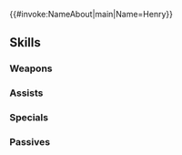 {{#invoke:NameAbout|main|Name=Henry}}{{HeroPage Tabs}}
{{Hero Infobox
|Name=Henry
|Title=Twisted Mind
|GrowthModifier=None
|WeaponType=Red Tome
|Origin=Fire Emblem Awakening
|Gender=Male
|MoveType=Infantry
|actorEN=Bryce Papenbrook
|actorJP=岡村明美
|artist=久杉トク
|resplendentArtist=motsutsu
|resplendentArtist-Extra=Trys Inc.
|releaseDate=February 2, 2017
|poolDate=February 2, 2017
|randomStartTime=2017-02-02T07:00:00Z
|poolRarities=3,4
|TagID=ヘンリー
|InternalID=76
|cv1=10
|cv2=400200
|description=A dark mage of Plegia with a bright grin and a taste for the gruesome in battle. Appears in Fire Emblem Awakening.
|Properties=resplendent,nidavellir
|resplendentStartTime=2025-05-25T07:00:00Z
|resplendentEndTime=2025-06-10T06:59:59Z
}}
{{Stats Page
|Lv1HP=19|Lv1ATK=6|Lv1SPD=5|Lv1DEF=8|Lv1RES=6
|GRHP=60|GRATK=40|GRSPD=40|GRDEF=55|GRRES=45
}}
==Skills==
===Weapons===
{{Weapons Table
|weapon1=Flux
|weapon1Default=1
|weapon1Unlock=1
|weapon2=Ruin
|weapon2Default=3
|weapon2Unlock=2
|weapon3=Rauðrraven
|weapon3Default=4
|weapon3Unlock=3
|weapon4=Rauðrraven+
|weapon4Default=5
|weapon4Unlock=5
|weapon5=Corvus Tome
|weapon5Unlock=5
}}

===Assists===
{{Assists Table}}
===Specials===
{{Specials Table
|special1=Glowing Ember
|special1Default=4
|special1Unlock=3
|special2=Ignis
|special2Default=
|special2Unlock=4
}}
===Passives===
{{Passives Table
|passiveA1=Defiant Def 1
|passiveA2=Defiant Def 2
|passiveA3=Defiant Def 3
|passiveA1Unlock=3
|passiveA2Unlock=4
|passiveA3Unlock=5
|passiveB1=G Tomebreaker 1
|passiveB2=G Tomebreaker 2
|passiveB3=G Tomebreaker 3
|passiveB1Unlock=1
|passiveB2Unlock=2
|passiveB3Unlock=4
}}
{{Heroes Navbox}}